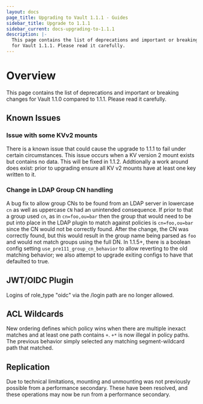 ```yaml
---
layout: docs
page_title: Upgrading to Vault 1.1.1 - Guides
sidebar_title: Upgrade to 1.1.1
sidebar_current: docs-upgrading-to-1.1.1
description: |-
  This page contains the list of deprecations and important or breaking changes
  for Vault 1.1.1. Please read it carefully.
---
```


# Overview

This page contains the list of deprecations and important or breaking changes
for Vault 1.1.0 compared to 1.1.1. Please read it carefully.

## Known Issues

### Issue with some KVv2 mounts

There is a known issue that could cause the upgrade to 1.1.1 to fail under
certain circumstances. This issue occurs when a KV version 2 mount exists but
contains no data. This will be fixed in 1.1.2. Addtionally a work around does
exist: prior to upgrading ensure all KV v2 mounts have at least one key written
to it.

### Change in LDAP Group CN handling

A bug fix to allow group CNs to be found from an LDAP server in lowercase `cn`
as well as uppercase `CN` had an unintended consequence. If prior to that a
group used `cn`, as in `cn=foo,ou=bar` then the group that would need to be put
into place in the LDAP plugin to match against policies is `cn=foo,ou=bar`
since the CN would not be correctly found. After the change, the CN was
correctly found, but this would result in the group name being parsed as `foo`
and would not match groups using the full DN. In 1.1.5+, there is a boolean
config setting `use_pre111_group_cn_behavior` to allow reverting to the old
matching behavior; we also attempt to upgrade exiting configs to have that
defaulted to true.

## JWT/OIDC Plugin

Logins of role_type "oidc" via the /login path are no longer allowed.

## ACL Wildcards

New ordering defines which policy wins when there are multiple inexact matches
and at least one path contains `+`. `+*` is now illegal in policy paths. The
previous behavior simply selected any matching segment-wildcard path that
matched.

## Replication

Due to technical limitations, mounting and unmounting was not previously
possible from a performance secondary. These have been resolved, and these
operations may now be run from a performance secondary.
